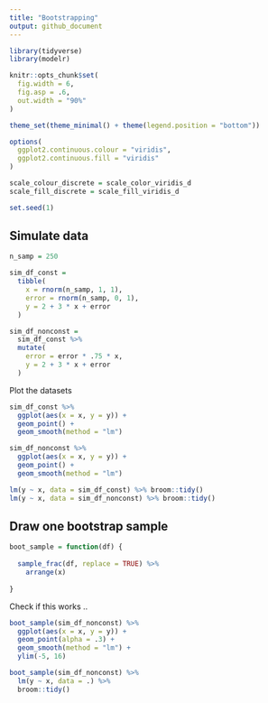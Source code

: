 ```yaml
---
title: "Bootstrapping"
output: github_document
---
```


```r
library(tidyverse)
library(modelr)

knitr::opts_chunk$set(
  fig.width = 6,
  fig.asp = .6,
  out.width = "90%"
)

theme_set(theme_minimal() + theme(legend.position = "bottom"))

options(
  ggplot2.continuous.colour = "viridis",
  ggplot2.continuous.fill = "viridis"
)

scale_colour_discrete = scale_color_viridis_d
scale_fill_discrete = scale_fill_viridis_d

set.seed(1)
```


## Simulate data

```r
n_samp = 250

sim_df_const = 
  tibble(
    x = rnorm(n_samp, 1, 1),
    error = rnorm(n_samp, 0, 1),
    y = 2 + 3 * x + error
  )

sim_df_nonconst = 
  sim_df_const %>% 
  mutate(
    error = error * .75 * x,
    y = 2 + 3 * x + error
  )
```

Plot the datasets

```r
sim_df_const %>% 
  ggplot(aes(x = x, y = y)) + 
  geom_point() + 
  geom_smooth(method = "lm")

sim_df_nonconst %>% 
  ggplot(aes(x = x, y = y)) + 
  geom_point() + 
  geom_smooth(method = "lm")
```


```r
lm(y ~ x, data = sim_df_const) %>% broom::tidy()
lm(y ~ x, data = sim_df_nonconst) %>% broom::tidy()
```


## Draw one bootstrap sample



```r
boot_sample = function(df) {
  
  sample_frac(df, replace = TRUE) %>% 
    arrange(x)
  
}
```

Check if this works ..

```r
boot_sample(sim_df_nonconst) %>% 
  ggplot(aes(x = x, y = y)) + 
  geom_point(alpha = .3) + 
  geom_smooth(method = "lm") + 
  ylim(-5, 16)
```

```r
boot_sample(sim_df_nonconst) %>% 
  lm(y ~ x, data = .) %>% 
  broom::tidy()
```



